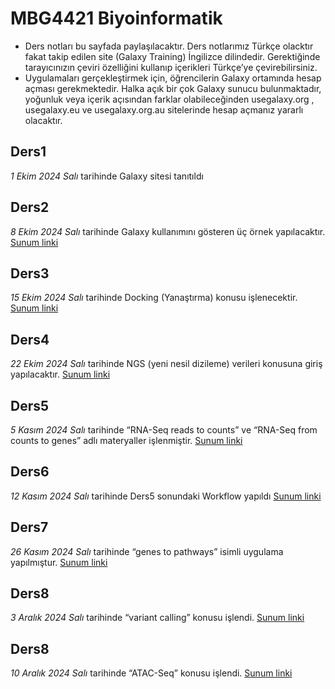 # MBG4421 Biyoinformatik

- Ders notları bu sayfada paylaşılacaktır. Ders notlarımız Türkçe olacktır fakat takip edilen site (Galaxy Training) İngilizce dilindedir. Gerektiğinde tarayıcınızın çeviri özelliğini kullanıp içerikleri Türkçe'ye çevirebilirsiniz.
- Uygulamaları gerçekleştirmek için, öğrencilerin Galaxy ortamında hesap açması gerekmektedir. Halka açık bir çok Galaxy sunucu bulunmaktadır, yoğunluk veya içerik açısından farklar olabileceğinden usegalaxy.org , usegalaxy.eu ve usegalaxy.org.au sitelerinde hesap açmanız yararlı olacaktır.

## Ders1

*1 Ekim 2024 Salı* tarihinde Galaxy sitesi tanıtıldı 

## Ders2 

*8 Ekim 2024 Salı* tarihinde Galaxy kullanımını gösteren üç örnek yapılacaktır. [Sunum linki](ders2.qmd)

## Ders3

*15 Ekim 2024 Salı* tarihinde Docking (Yanaştırma) konusu işlenecektir. [Sunum linki](ders3.qmd)

## Ders4 

*22 Ekim 2024 Salı* tarihinde NGS (yeni nesil dizileme) verileri konusuna giriş yapılacaktır. [Sunum linki](ders4.qmd)

## Ders5

*5 Kasım 2024 Salı* tarihinde "RNA-Seq reads to counts" ve "RNA-Seq from counts to genes" adlı materyaller işlenmiştir. [Sunum linki](ders5.qmd)

## Ders6

*12 Kasım 2024 Salı* tarihinde Ders5 sonundaki Workflow yapıldı [Sunum linki](ders5.qmd)

## Ders7

*26 Kasım 2024 Salı* tarihinde "genes to pathways" isimli uygulama yapılmıştur. [Sunum linki](ders7.qmd)

## Ders8

*3 Aralık 2024 Salı* tarihinde "variant calling" konusu işlendi. [Sunum linki](ders8.qmd)

## Ders8

*10 Aralık 2024 Salı* tarihinde "ATAC-Seq" konusu işlendi. [Sunum linki](ders9.qmd)

